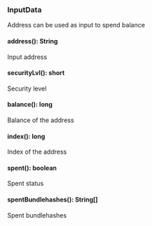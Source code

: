 ### InputData
Address can be used as input to spend balance

#### address(): String

Input address

#### securityLvl(): short

Security level

#### balance(): long

Balance of the address

#### index(): long

Index of the address

#### spent(): boolean

Spent status

#### spentBundlehashes(): String[]

Spent bundlehashes
